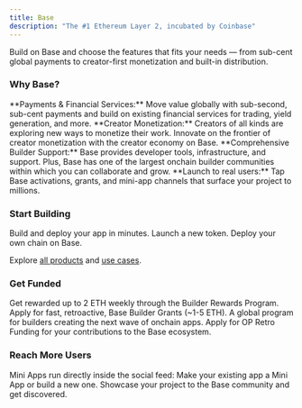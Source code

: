 ```yaml
---
title: Base
description: "The #1 Ethereum Layer 2, incubated by Coinbase"
---
```


Build on Base and choose the features that fits your needs — from sub-cent global payments to creator-first monetization and built-in distribution.


### Why Base?

<AccordionGroup>
  <Accordion title="Global Economy">
    **Payments & Financial Services:** Move value globally with sub-second,
    sub-cent payments and build on existing financial services for trading,
    yield generation, and more.
  </Accordion>
  <Accordion title="Creator Tools">
    **Creator Monetization:** Creators of all kinds are exploring new ways to
    monetize their work. Innovate on the frontier of creator monetization with
    the creator economy on Base.
  </Accordion>
  <Accordion title="Builder Experience">
    **Comprehensive Builder Support:** Base provides developer tools,
    infrastructure, and support. Plus, Base has one of the largest onchain
    builder communities within which you can collaborate and grow.
  </Accordion>
  <Accordion title="Distribution">
    **Launch to real users:** Tap Base activations, grants, and mini-app
    channels that surface your project to millions.
  </Accordion>
</AccordionGroup>

### Start Building

<CardGroup cols={2}>
  <Card title="Apps" icon="window" href="build-app">
    Build and deploy your app in minutes.
  </Card>
  <Card title="Tokens" icon="coins" href="launch-token">
    Launch a new token.
  </Card>
  <Card title="Chain" icon="link" href="deploy-chain">
    Deploy your own chain on Base.
  </Card>
</CardGroup>

Explore [all products](/get-started/products) and [use cases](/get-started/use-cases).

### Get Funded

<CardGroup cols={2}>
  <Card
    title="Builder Rewards"
    icon="trophy"
    href="https://www.builderscore.xyz/"
  >
    Get rewarded up to 2 ETH weekly through the Builder Rewards Program.
  </Card>
  <Card
    title="Grants"
    icon="hand-holding-dollar"
    href="https://paragraph.com/@grants.base.eth/calling-based-builders"
  >
    Apply for fast, retroactive, Base Builder Grants (~1-5 ETH).
  </Card>
  <Card title="Base Batches" icon="rocket" href="https://www.basebatches.xyz/">
    A global program for builders creating the next wave of onchain apps.
  </Card>
  <Card
    title="Retroactive Funding"
    icon="dollar-sign"
    href="https://atlas.optimism.io/"
  >
    Apply for OP Retro Funding for your contributions to the Base ecosystem.
  </Card>
</CardGroup>

### Reach More Users

<CardGroup cols={2}>
  <Card
    title="Build a Mini App"
    icon="bullhorn"
    href="/base-app/build-with-minikit/quickstart"
  >
    Mini Apps run directly inside the social feed: Make your existing app a Mini
    App or build a new one.
  </Card>
  <Card
    title="Submit to Base Ecosystem Page"
    icon="globe"
    href="https://github.com/base/web?tab=readme-ov-file#updating-the-base-ecosystem-page"
  >
    Showcase your project to the Base community and get discovered.
  </Card>
</CardGroup>
